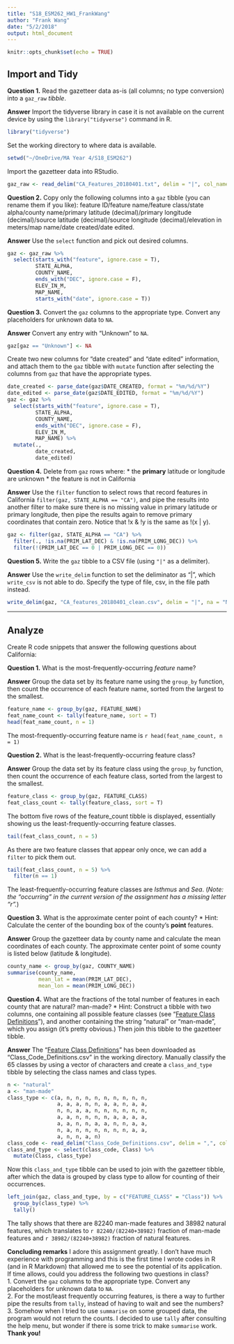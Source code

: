 ```yaml
---
title: "S18_ESM262_HW1_FrankWang"
author: "Frank Wang"
date: "5/2/2018"
output: html_document
---
```


```r
knitr::opts_chunk$set(echo = TRUE)
```

## Import and Tidy

**Question 1.** Read the gazetteer data as-is (all columns; no type conversion) into a `gaz_raw` _tibble_.

**Answer** Import the tidyverse library in case it is not available on the current device by using the `library("tidyverse")` command in R.

```r
library("tidyverse")
```

Set the working directory to where data is available.
```r
setwd("~/OneDrive/MA Year 4/S18_ESM262")
```

Import the gazetteer data into RStudio.
```r
gaz_raw <- read_delim("CA_Features_20180401.txt", delim = "|", col_names = T)
```

**Question 2.** Copy only the following columns into a `gaz` tibble (you can rename them if you like): feature ID/feature name/feature class/state alpha/county name/primary latitude (decimal)/primary longitude (decimal)/source latitude (decimal)/source longitude (decimal)/elevation in meters/map name/date created/date edited.

**Answer** Use the `select` function and pick out desired columns.
```r
gaz <- gaz_raw %>%
  select(starts_with("feature", ignore.case = T), 
         STATE_ALPHA, 
         COUNTY_NAME,
         ends_with("DEC", ignore.case = F),
         ELEV_IN_M,
         MAP_NAME,
         starts_with("date", ignore.case = T))
```

**Question 3.** Convert the `gaz` columns to the appropriate type. Convert any placeholders for unknown data to `NA`.

**Answer** 
Convert any entry with "Unknown" to `NA`.
```r
gaz[gaz == "Unknown"] <- NA
```
Create two new columns for "date created" and "date edited" information, and attach them to the `gaz` tibble with `mutate` function after selecting the columns from `gaz` that have the appropriate types.
```r
date_created <- parse_date(gaz$DATE_CREATED, format = "%m/%d/%Y")
date_edited <- parse_date(gaz$DATE_EDITED, format = "%m/%d/%Y")
gaz <- gaz %>%
  select(starts_with("feature", ignore.case = T), 
         STATE_ALPHA, 
         COUNTY_NAME,
         ends_with("DEC", ignore.case = F),
         ELEV_IN_M,
         MAP_NAME) %>%
  mutate(.,
         date_created,
         date_edited)
```

**Question 4.** Delete from `gaz` rows where:
* the **primary** latitude or longitude are unknown
* the feature is not in California

**Answer** Use the `filter` function to select rows that record features in California `filter(gaz, STATE_ALPHA == "CA")`, and pipe the results into another filter to make sure there is no missing value in primary latitude or primary longitude, then pipe the results again to remove primary coordinates that contain zero. Notice that !x & !y is the same as !(x | y).
```r
gaz <- filter(gaz, STATE_ALPHA == "CA") %>% 
  filter(., !is.na(PRIM_LAT_DEC) & !is.na(PRIM_LONG_DEC)) %>%
  filter(!(PRIM_LAT_DEC == 0 | PRIM_LONG_DEC == 0))
```

**Question 5.** Write the `gaz` tibble to a CSV file (using `"|"` as a delimiter).

**Answer** Use the `write_delim` function to set the deliminator as "|", which `write_csv` is not able to do. Specify the type of file, csv, in the file path instead.
```r
write_delim(gaz, "CA_features_20180401_clean.csv", delim = "|", na = "NA", append = F)
```

***
## Analyze

Create R code snippets that answer the following questions about California:

**Question 1.** What is the most-frequently-occurring _feature_ name?

**Answer** Group the data set by its feature name using the `group_by` function, then count the occurrence of each feature name, sorted from the largest to the smallest.
```r
feature_name <- group_by(gaz, FEATURE_NAME)
feat_name_count <- tally(feature_name, sort = T)
head(feat_name_count, n = 1)
```
The most-frequently-occurring feature name is `r head(feat_name_count, n = 1)`

**Question 2.** What is the least-frequently-occurring feature class?

**Answer** Group the data set by its feature class using the `group_by` function, then count the occurrence of each feature class, sorted from the largest to the smallest.

```r
feature_class <- group_by(gaz, FEATURE_CLASS)
feat_class_count <- tally(feature_class, sort = T) 
```

The bottom five rows of the feature_count tibble is displayed, essentially showing us the least-frequently-occurring feature classes.

```r
tail(feat_class_count, n = 5)
```
As there are two feature classes that appear only once, we can add a `filter` to pick them out.
```r
tail(feat_class_count, n = 5) %>%
  filter(n == 1)
```
The least-frequently-occurring feature classes are _Isthmus_ and _Sea_. (*Note: the "occurring" in the current version of the assignment has a missing letter "r".*)

**Question 3.** What is the approximate center point of each county?
* Hint: Calculate the center of the bounding box of the county’s **point** features.

**Answer** Group the gazetteer data by county name and calculate the mean coordinates of each county.
The approximate center point of some county is listed below (latitude & longitude).
```r
county_name <- group_by(gaz, COUNTY_NAME)
summarise(county_name, 
          mean_lat = mean(PRIM_LAT_DEC), 
          mean_lon = mean(PRIM_LONG_DEC))
```

**Question 4.** What are the fractions of the total number of features in each county that are natural? man-made?
* Hint: Construct a tibble with two columns, one containing all possible feature classes (see “[Feature Class Definitions](https://geonames.usgs.gov/apex/f?p=gnispq:8:0:::::)”), and another containing the string “natural” or “man-made”, which you assign (it’s pretty obvious.) Then join this tibble to the gazetteer tibble.

**Answer** The "[Feature Class Definitions](https://geonames.usgs.gov/apex/f?p=gnispq:8:0:::::)" has been downloaded as "Class_Code_Definitions.csv" in the working directory. Manually classify the 65 classes by using a vector of characters and create a `class_and_type` tibble by selecting the class names and class types.
```r
n <- "natural"
a <- "man-made"
class_type <- c(a, n, n, n, n, n, n, n, n, n,
                a, a, a, n, n, a, a, n, a, a,
                n, n, a, a, n, n, n, n, n, n,
                a, a, n, n, n, n, a, a, a, a,
                a, a, n, n, a, a, n, n, a, a,
                n, a, n, n, n, n, n, n, a, a,
                a, n, n, a, n)
class_code <- read_delim("Class_Code_Definitions.csv", delim = ",", col_names = T)
class_and_type <- select(class_code, Class) %>%
  mutate(Class, class_type)
```

Now this `class_and_type` tibble can be used to join with the gazetteer tibble, after which the data is grouped by class type to allow for counting of their occurrences.
```r
left_join(gaz, class_and_type, by = c("FEATURE_CLASS" = "Class")) %>%
  group_by(class_type) %>%
  tally()
```
The tally shows that there are 82240 man-made features and 38982 natural features, which translates to `r 82240/(82240+38982)` fraction of man-made features and `r 38982/(82240+38982)` fraction of natural features.

**Concluding remarks** I adore this assignment greatly. I don't have much experience with programming and this is the first time I wrote codes in R (and in R Markdown) that allowed me to see the potential of its application. If time allows, could you address the following two questions in class?  
1. Convert the `gaz` columns to the appropriate type. Convert any placeholders for unknown data to `NA`.  
2. For the most/least frequently occurring features, is there a way to further pipe the results from `tally`, instead of having to wait and see the numbers?  
3. Somehow when I tried to use `summarise` on some grouped data, the program would not return the counts. I decided to use `tally` after consulting the help menu, but wonder if there is some trick to make `summarise` work.  
**Thank you!**
